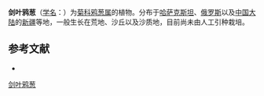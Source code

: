 {{Speciesbox
| name = 剑叶鸦葱
| status = 
| status_system = 
| image =
| genus = Scorzonera
| species = ensifolia
| authority = M. B.
}}

'''剑叶鸦葱'''（[[学名|学名]]：{{lang|la|''Scorzonera ensifolia''}}）为[[菊科|菊科]][[鸦葱属|鸦葱属]]的植物。分布于[[哈萨克斯坦|哈萨克斯坦]]、[[俄罗斯|俄罗斯]]以及[[中国大陆|中国大陆]]的[[新疆|新疆]]等地，一般生长在荒地、沙丘以及沙质地，目前尚未由人工引种栽培。

== 参考文献 ==
<div class="references-small">
* {{cite web| url =http://www.bioinfo.cn/db05/KmzwSpecies.php?action=view&id=5473| title =剑叶鸦葱| work =《中国高等植物数据库全库》| publisher =中国科学院微生物研究所| author =昆明植物研究所| accessdate =2009-02-25| deadurl =yes| archiveurl =https://web.archive.org/web/20160305085638/http://www.bioinfo.cn/db05/KmzwSpecies.php?action=view&id=5473| archivedate =2016-03-05}}
</div>
{{Taxonbar|from=Q10899150}}

[[Category:鸦葱属|剑叶鸦葱]]


{{植物小作品}}